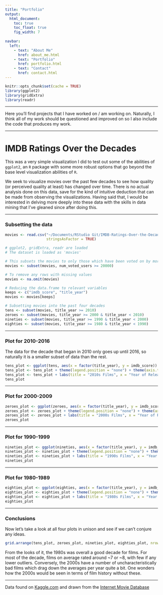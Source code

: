 ```yaml
---
title: "Portfolio"
output:
  html_document:
    toc: true
    toc_float: true
    fig_width: 7
    
navbar:  
  left:
    - text: "About Me"
      href: about_me.html
    - text: "Portfolio"
      href: portfolio.html
    - text: "Contact"
      href: contact.html
---
```


```r
knitr::opts_chunk$set(cache = TRUE)
library(ggplot2)
library(gridExtra)
library(readr)

```

----

Here you'll find projects that I have worked on / am working on. Naturally, I think all of my work should be questioned and improved on so I also include the code that produces my work. 

----

# IMDB Ratings Over the Decades  

This was a very simple visualization I did to test out some of the abilities of `ggplot2`, an `R` package with some more robust options that go beyond the base level visualization abilities of `R`.  

We seek to visualize movies over the past few decades to see how quality (or perceived quality at least) has changed over time. There is no actual analysis done on this data, save for the kind of intuitive deduction that can be made from observing the visualizations. Having said that, I would be interested in delving more deeply into these data with the skills in data mining that I've gleaned since after doing this. 


----

### Subsetting the data

```r
movies <- read.csv("~/Documents/RStudio Git/IMDB-Ratings-Over-the-Decades/movie_metadata.csv",
                   stringsAsFactor = TRUE)
```

```r
# ggplot2, gridExtra, readr are loaded
# The dataset is loaded as 'movies'

# This subsets the movies to only those which have been voted on by more than 20000 users
movies <- subset(movies, num_voted_users >= 20000)

# To remove any rows with missing values
movies <- na.omit(movies)

# Reducing the data.frame to relevant variables
keeps <- c("imdb_score", "title_year")
movies <- movies[keeps]

# Subsetting movies into the past four decades
tens <- subset(movies, title_year >= 2010)
zeroes <- subset(movies, title_year >= 2000 & title_year < 2010)
nineties <- subset(movies, title_year >= 1990 & title_year < 2000)
eighties <- subset(movies, title_year >= 1980 & title_year < 1990)
```

----

### Plot for 2010-2016

The data for the decade that began in 2010 only goes up until 2016, so naturally it is a smaller subset of data than the rest. 


```r
tens_plot <- ggplot(tens, aes(x = factor(title_year), y = imdb_score)) + geom_boxplot()
tens_plot <- tens_plot + theme(legend.position = "none") + theme(axis.text.x = element_text(angle = 90, hjust = 1)) + scale_y_continuous(breaks = seq(0,10,2))
tens_plot <- tens_plot + labs(title = "2010s Films", x = "Year of Release", y = "IMDB Rating")
tens_plot
```

----

### Plot for 2000-2009


```r
zeroes_plot <- ggplot(zeroes, aes(x = factor(title_year), y = imdb_score)) + geom_boxplot()
zeroes_plot <- zeroes_plot + theme(legend.position = "none") + theme(axis.text.x = element_text(angle = 90, hjust = 1)) + scale_y_continuous(breaks = seq(0,10,2))
zeroes_plot <- zeroes_plot + labs(title = "2000s Films", x = "Year of Release", y = "IMDB Rating")
zeroes_plot
```


----

### Plot for 1990-1999

```r
nineties_plot <- ggplot(nineties, aes(x = factor(title_year), y = imdb_score)) + geom_boxplot()
nineties_plot <- nineties_plot + theme(legend.position = "none") + theme(axis.text.x = element_text(angle = 90, hjust = 1)) + scale_y_continuous(breaks = seq(0,10,2))
nineties_plot <- nineties_plot + labs(title = "1990s Films", x = "Year of Release", y = "IMDB Rating")
nineties_plot

```



----

### Plot for 1980-1989

```r
eighties_plot <- ggplot(eighties, aes(x = factor(title_year), y = imdb_score)) + geom_boxplot()
eighties_plot <- eighties_plot + theme(legend.position = "none") + theme(axis.text.x = element_text(angle = 90, hjust = 1)) + scale_y_continuous(breaks = seq(0,10,2))
eighties_plot <- eighties_plot + labs(title = "1980s Films", x = "Year of Release", y = "IMDB Rating")
eighties_plot
```

----

### Conclusions

Now let's take a look at all four plots in unison and see if we can't conjure any ideas. 

```r
grid.arrange(tens_plot, zeroes_plot, nineties_plot, eighties_plot, nrow=2, ncol=2, top = "IMDB Ratings Over the Decades")
```

From the looks of it, the 1980s was overall a good decade for films. For most of the decade, films on average rated around ~7 or ~8, with few if any lower outliers. Conversely, the 2000s have a number of uncharacteristically bad films which drag down the averages per year quite a bit. One wonders how the 2000s would be seen in terms of film history without these.


----
Data found on [Kaggle.com](https://www.kaggle.com/deepmatrix/imdb-5000-movie-dataset) and drawn from the [Internet Movie Database](imdb.com)
